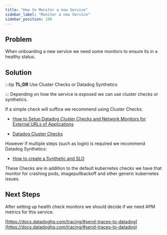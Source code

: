 ```yaml
---
title: "How to Monitor a new Service"
sidebar_label: "Monitor a new Service"
sidebar_position: 100
---
```


## Problem

When onboarding a new service we need some monitors to ensure its in a healthy status.

## Solution

:::tip
**TL;DR** Use Cluster Checks or Datadog Synthetics

:::
Depending on how the service is exposed we can use cluster checks or synthetics.

If a simple check will suffice we recommend using Cluster Checks:

- [How to Setup Datadog Cluster Checks and Network Monitors for External URLs of Applications](/layers/monitoring/datadog/tutorials/how-to-setup-datadog-cluster-checks-and-network-monitors-for-ext)

- [Datadog Cluster Checks](/reference-architecture/components/datadog-agent/datadog-cluster-checks)

However if multiple steps (such as login) is required we recommend Datadog Synthetics:

- [How to create a Synthetic and SLO](/layers/monitoring/datadog/tutorials/how-to-create-a-synthetic-and-slo)

These Checks are in addition to the default kubernetes checks we have that monitor for crashing pods, imagepullbackoff and other generic kubernetes issues.

## Next Steps

After setting up health check monitors we should decide if we need APM metrics for this service.

[https://docs.datadoghq.com/tracing/#send-traces-to-datadog](https://docs.datadoghq.com/tracing/#send-traces-to-datadog)


